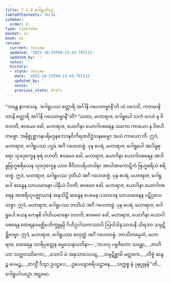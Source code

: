 ```yaml
---
title: 7.4.8 ဂေါရူပင်္ဂပဉှ
tableOfContents: false
sidebar:
  order: 8
type: tipitaka
basket: su
book: mi
review:
  current: review
  updated: '2025-10-23T09:13:43.797112'
  updated_by: ''
  notes: ''
  history:
  - state: review
    date: '2025-10-23T09:13:43.797112'
    updated_by: ''
    notes: ''
    previous_state: draft
---
```



<ReviewStatus review={frontmatter.review} showDetails={true} />

<HypothesisAnnotation frontmatter={frontmatter} />

<DynamicBreadcrumb />

<Division number="262" book="mi" e="ch" v="28">

<Paragraph number="1866" book="mi">
“ဘန္တေ နာဂသေန, ‘ဂေါရူပဿ စတ္တာရိ အင်္ဂါနိ ဂဟေတဗ္ဗာနီ’တိ ယံ ဝဒေသိ, ကတမာနိ တာနိ စတ္တာရိ အင်္ဂါနိ ဂဟေတဗ္ဗာနီ”တိ? “ယထာ, မဟာရာဇ, ဂေါရူပေါ သကံ ဂေဟံ န ဝိဇဟတိ; ဧဝမေဝ ခေါ, မဟာရာဇ, ယောဂိနာ ယောဂါဝစရေန သကော ကာယော န ဝိဇဟိတဗ္ဗော ‘အနိစ္စုစ္ဆာဒနပရိမဒ္ဒနဘေဒနဝိကိရဏဝိဒ္ဓံသနဓမ္မော အယံ ကာယော’တိ. ဣဒံ, မဟာရာဇ, ဂေါရူပဿ ပဌမံ အင်္ဂံ ဂဟေတဗ္ဗံ.
</Paragraph>

<Paragraph number="1867" book="mi">
ပုန စပရံ, မဟာရာဇ, ဂေါရူပေါ အာဒိန္နဓုရော သုခဒုက္ခေန ဓုရံ ဝဟတိ; ဧဝမေဝ ခေါ, မဟာရာဇ, ယောဂိနာ ယောဂါဝစရေန အာဒိန္နဗြဟ္မစရိယေန သုခဒုက္ခေန ယာဝ ဇီဝိတပရိယာဒါနာ အာပါဏကောဋိကံ ဗြဟ္မစရိယံ စရိတဗ္ဗံ. ဣဒံ, မဟာရာဇ, ဂေါရူပဿ ဒုတိယံ အင်္ဂံ ဂဟေတဗ္ဗံ.
</Paragraph>

<Paragraph number="1868" book="mi">
ပုန စပရံ, မဟာရာဇ, ဂေါရူပေါ ဆန္ဒေန ဃာယမာနော ပါနီယံ ပိဝတိ; ဧဝမေဝ ခေါ, မဟာရာဇ, ယောဂိနာ ယောဂါဝစရေန အာစရိယုပဇ္ဈာယာနံ အနုသိဋ္ဌိ ဆန္ဒေန ပေမေန ပသာဒေန ဃာယမာနေန ပဋိဂ္ဂဟေတဗ္ဗာ. ဣဒံ, မဟာရာဇ, ဂေါရူပဿ တတိယံ အင်္ဂံ ဂဟေတဗ္ဗံ.
</Paragraph>

<Paragraph number="1869" book="mi">
ပုန စပရံ, မဟာရာဇ, ဂေါရူပေါ ယေန ကေနစိ ဝါဟိယမာနော ဝဟတိ; ဧဝမေဝ ခေါ, မဟာရာဇ, ယောဂိနာ ယောဂါဝစရေန ထေရနဝမဇ္ဈိမဘိက္ခူနမ္ပိ ဂိဟိဥပါသကဿာပိ ဩဝါဒါနုသာသနီ သိရသာ သမ္ပဋိစ္ဆိတဗ္ဗာ. ဣဒံ, မဟာရာဇ, ဂေါရူပဿ စတုတ္ထံ အင်္ဂံ ဂဟေတဗ္ဗံ. ဘာသိတမ္ပေတံ, မဟာရာဇ, ထေရေန သာရိပုတ္တေန ဓမ္မသေနာပတိနာ—
</Paragraph>

<Paragraph number="1870" type="verses" book="mi">
_‘တဒဟု ပဗ္ဗဇိတော သန္တော,_  
_ဇာတိယာ သတ္တဝဿိကော;_  
_သောပိ မံ အနုသာသေယျ,_  
_သမ္ပဋိစ္ဆာမိ မတ္ထကေ._  

</Paragraph>

<Paragraph number="1871" type="verses" book="mi">
_တိဗ္ဗံ ဆန္ဒဉ္စ ပေမဉ္စ,_  
_တသ္မိံ ဒိသွာ ဥပဋ္ဌပေ;_  
_ဌပေယျာစရိယဋ္ဌာနေ,_  
_သက္ကစ္စ နံ ပုနပ္ပုနန်’”တိ._  


</Paragraph>
</Division>

<Paragraph number="1872" type="center" book="mi">
ဂေါရူပင်္ဂပဉှော အဋ္ဌမော.
</Paragraph>